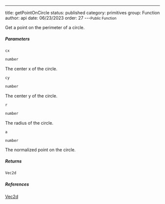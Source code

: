 ---
title: getPointOnCircle
status: published
category: primitives
group: Function
author: api
date: 06/23/2023
order: 27
---<Small>Public Function</Small>

Get a point on the perimeter of a circle.


##### Parameters


<ParametersTable>

<ParametersTableRow>
<ParametersTableName>

`cx`

</ParametersTableName>
<ParametersTableDescription>

```ts
number
```

The center x of the circle.




</ParametersTableDescription>
</ParametersTableRow>
<ParametersTableRow>
<ParametersTableName>

`cy`

</ParametersTableName>
<ParametersTableDescription>

```ts
number
```

The center y of the circle.




</ParametersTableDescription>
</ParametersTableRow>
<ParametersTableRow>
<ParametersTableName>

`r`

</ParametersTableName>
<ParametersTableDescription>

```ts
number
```

The radius of the circle.




</ParametersTableDescription>
</ParametersTableRow>
<ParametersTableRow>
<ParametersTableName>

`a`

</ParametersTableName>
<ParametersTableDescription>

```ts
number
```

The normalized point on the circle.




</ParametersTableDescription>
</ParametersTableRow>
</ParametersTable>

##### Returns


```ts
Vec2d
```

##### References

[Vec2d](/gen/primitives/Vec2d-class)

